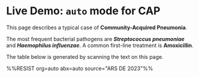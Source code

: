 # Live Demo: `auto` mode for CAP

This page describes a typical case of **Community-Acquired Pneumonia**.

The most frequent bacterial pathogens are ***Streptococcus pneumoniae*** and ***Haemophilus influenzae***. A common first-line treatment is **Amoxicillin**.

The table below is generated by scanning the text on this page.

%%RESIST org=auto abx=auto source="ARS DE 2023"%%